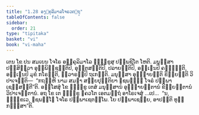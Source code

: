 ```yaml
---
title: "1.28 ອງ຺ຄຸລິມາລໂຈຣວຕ຺ຖຸ"
tableOfContents: false
sidebar:
  order: 21
type: "tipitaka"
basket: "vi"
book: "vi-maha"
---
```



<DynamicBreadcrumb />

<Division number="91" book="vi-maha">

<Paragraph number="429" book="vi-maha">
ເຕນ ໂຂ ປນ ສມເຍນ ໂຈໂຣ ອງ຺ຄຸລິມາໂລ ຠິກ຺ຂູສຸ ປພ຺ພຊິໂຕ ໂຫຕິ. ມນຸສ຺ສາ ປສ຺ສິຕ຺ວາ ອຸພ຺ພິຊ຺ຊນ຺ຕິປິ, ອຸຕ຺ຕສນ຺ຕິປິ, ປລາຍນ຺ຕິປິ, ອຎ຺ເຎນປິ ຄຈ຺ຉນ຺ຕິ, ອຎ຺ເຎນປິ ມຸຂໍ ກໂຣນ຺ຕິ, ທ຺ວາຣມ຺ປິ ຖເກນ຺ຕິ. ມນຸສ຺ສາ ອຸຊ຺ຌາຍນ຺ຕິ ຂິຍ຺ຍນ຺ຕິ ວິປາເຈນ຺ຕິ—  “ກຖຎ຺ຫິ ນາມ ສມຓາ ສກ຺ຍປຸຕ຺ຕິຍາ ຘຊພນ຺ຘໍ ໂຈຣໍ ປພ຺ພາເຊສ຺ສນ຺ຕີ”ຕິ. ອສ຺ໂສສຸໍ ໂຂ ຠິກ຺ຂູ ເຕສໍ ມນຸສ຺ສານໍ ອຸຊ຺ຌາຍນ຺ຕານໍ ຂິຍ຺ຍນ຺ຕານໍ ວິປາເຈນ຺ຕານໍ. ອຖ ໂຂ ເຕ ຠິກ຺ຂູ ຠຄວໂຕ ເອຕມຕ຺ຖໍ ອາໂຣເຈສຸໍ …ເປ…  “ນ, ຠິກ຺ຂເວ, ຘຊພນ຺ໂຘ ໂຈໂຣ ປພ຺ພາເຊຕພ຺ໂພ. ໂຍ ປພ຺ພາເຊຍ຺ຍ, ອາປຕ຺ຕິ ທຸກ຺ກຏສ຺ສາ”ຕິ.
</Paragraph>
</Division>